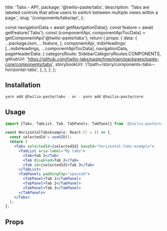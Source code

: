   title: 'Tabs - API',
  package: '@twilio-paste/tabs',
  description: 'Tabs are labeled controls that allow users to switch between multiple views within a page.',
  slug: '/components/tabs/api',
};




  const navigationData = await getNavigationData();
  const feature = await getFeature('Tabs');
  const {componentApi, componentApiTocData} = getComponentApi('@twilio-paste/tabs');
  return {
    props: {
      data: {
        ...packageJson,
        ...feature,
      },
      componentApi,
      mdxHeadings: [...mdxHeadings, ...componentApiTocData],
      navigationData,
      pageHeaderData: {
        categoryRoute: SidebarCategoryRoutes.COMPONENTS,
        githubUrl: 'https://github.com/twilio-labs/paste/tree/main/packages/paste-core/components/tabs',
        storybookUrl: '/?path=/story/components-tabs--horizontal-tabs',
      },
    },
  };
};

## Installation

```bash
yarn add @twilio-paste/tabs - or - yarn add @twilio-paste/core
```

## Usage

```jsx
import {Tabs, TabList, Tab, TabPanels, TabPanel} from '@twilio-paste/core/tabs';

const HorizontalTabsExample: React.FC = () => {
  const selectedId = useUID();
  return (
    <Tabs selectedId={selectedId} baseId="horizontal-tabs-example">
      <TabList aria-label="My tabs">
        <Tab>Tab 1</Tab>
        <Tab disabled>Tab 2</Tab>
        <Tab id={selectedId}>Tab 3</Tab>
      </TabList>
      <TabPanels paddingTop="space20">
        <TabPanel>Tab 1</TabPanel>
        <TabPanel>Tab 2</TabPanel>
        <TabPanel>Tab 3</TabPanel>
      </TabPanels>
    </Tabs>
  );
};
```

## Props

<PropsTable componentApi={props.componentApi} />
